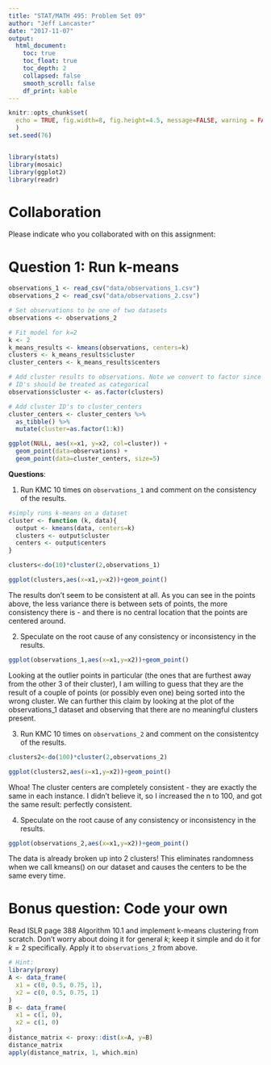 ```yaml
---
title: "STAT/MATH 495: Problem Set 09"
author: "Jeff Lancaster"
date: "2017-11-07"
output:
  html_document:
    toc: true
    toc_float: true
    toc_depth: 2
    collapsed: false
    smooth_scroll: false
    df_print: kable
---
```


```r
knitr::opts_chunk$set(
  echo = TRUE, fig.width=8, fig.height=4.5, message=FALSE, warning = FALSE
  )
set.seed(76)


library(stats)
library(mosaic)
library(ggplot2)
library(readr)
```



# Collaboration

Please indicate who you collaborated with on this assignment: 



# Question 1: Run k-means

```r
observations_1 <- read_csv("data/observations_1.csv")
observations_2 <- read_csv("data/observations_2.csv")

# Set observations to be one of two datasets
observations <- observations_2

# Fit model for k=2
k <- 2
k_means_results <- kmeans(observations, centers=k)
clusters <- k_means_results$cluster
cluster_centers <- k_means_results$centers

# Add cluster results to observations. Note we convert to factor since cluster
# ID's should be treated as categorical
observations$cluster <- as.factor(clusters)

# Add cluster ID's to cluster_centers
cluster_centers <- cluster_centers %>% 
  as_tibble() %>% 
  mutate(cluster=as.factor(1:k))

ggplot(NULL, aes(x=x1, y=x2, col=cluster)) +
  geom_point(data=observations) +
  geom_point(data=cluster_centers, size=5)
```

**Questions**:

1. Run KMC 10 times on `observations_1` and comment on the consistency of the
results.

```r
#simply runs k-means on a dataset
cluster <- function (k, data){
  output <- kmeans(data, centers=k)
  clusters <- output$cluster
  centers <- output$centers
}

clusters<-do(10)*cluster(2,observations_1)

ggplot(clusters,aes(x=x1,y=x2))+geom_point()
```
 
The results don't seem to be consistent at all.  As you can see in the points above, the less variance there is between sets of points, the more consistency there is - and there is no central location that the points are centered around.


2. Speculate on the root cause of any consistency or inconsistency in the
results.

```r
ggplot(observations_1,aes(x=x1,y=x2))+geom_point()
```

Looking at the outlier points in particular (the ones that are furthest away from the other 3 of their cluster), I am willing to guess that they are the result of a couple of points (or possibly even one) being sorted into the wrong cluster.  We can further this claim by looking at the plot of the observations_1 dataset and observing that there are no meaningful clusters present.

3. Run KMC 10 times on `observations_2` and comment on the consistentcy of the
results.

```r
clusters2<-do(100)*cluster(2,observations_2)

ggplot(clusters2,aes(x=x1,y=x2))+geom_point()

```

Whoa! The cluster centers are completely consistent - they are exactly the same in each instance.  I didn't believe it, so I increased the n to 100, and got the same result: perfectly consistent.

4. Speculate on the root cause of any consistency or inconsistency in the
results.

```r
ggplot(observations_2,aes(x=x1,y=x2))+geom_point()
```

The data is already broken up into 2 clusters!  This eliminates randomness when we call kmeans() on our dataset and causes the centers to be the same every time.


# Bonus question: Code your own

Read ISLR page 388 Algorithm 10.1 and implement k-means clustering from scratch.
Don't worry about doing it for general $k$; keep it simple and do it for $k=2$
specifically. Apply it to `observations_2` from above.

```r
# Hint:
library(proxy)
A <- data_frame(
  x1 = c(0, 0.5, 0.75, 1),
  x2 = c(0, 0.5, 0.75, 1)
)
B <- data_frame(
  x1 = c(1, 0),
  x2 = c(1, 0)
)
distance_matrix <- proxy::dist(x=A, y=B)
distance_matrix
apply(distance_matrix, 1, which.min)
```
